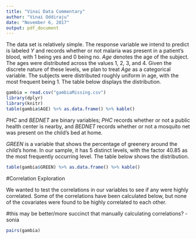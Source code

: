 ```yaml
---
title: "Vinai Data Commentary"
author: "Vinai Oddiraju"
date: "November 6, 2017"
output: pdf_document
---
```


The data set is relatively simple. The response variable we intend to predict is labeled $Y$ and records whether or not malaria was present in a patient's blood, with 1 being yes and 0 being no. $Age$ denotes the age of the subject. The ages were distributed across the values 1, 2, 3, and 4. Given the discrete nature of these levels, we plan to treat $Age$ as a categorical variable. The subjects were distributed roughly uniform in age, with the most frequent being 1. The table below displays the distribution. 

```r
gambia = read.csv("gambiaMissing.csv")
library(dplyr)
library(knitr)
table(gambia$AGE) %>% as.data.frame() %>% kable()
```

$PHC$ and $BEDNET$ are binary variables; $PHC$ records whether or not a public health center is nearby, and $BEDNET$ records whether or not a mosquito net was present on the child's bed at home. 

$GREEN$ is a variable that shows the percentage of greenery around the child's home. In our sample, it has 5 distinct levels, with the factor 40.85 as the most frequently occurring level. The table below shows the distribution.

```r
table(gambia$GREEN) %>% as.data.frame() %>% kable()
```

#Correlation Exploration

We wanted to test the correlations in our variables to see if any were highly correlated. Some of the correlations have been calculated below, but none of the covariates were found to be highly correlated to each other. 

<!---
```r
print("Age and greenery")
cor(gambia$AGE, gambia$GREEN)
print("Age and bed net")
cor(gambia$AGE, gambia$BEDNET, use = "complete.obs") 
print("Grennery and bed net")
cor(gambia$GREEN, gambia$BEDNET, use = "complete.obs")
print("PHC and bed net")
cor(gambia$PHC, gambia$BEDNET, use = "complete.obs")
print("Greenery and PHC")
cor(gambia$GREEN, gambia$PHC)
print("Age and PHC")
cor(gambia$AGE, gambia$PHC)

```
--->
#this may be better/more succinct that manually calculating correlations? -sonia
```r
pairs(gambia)
```
